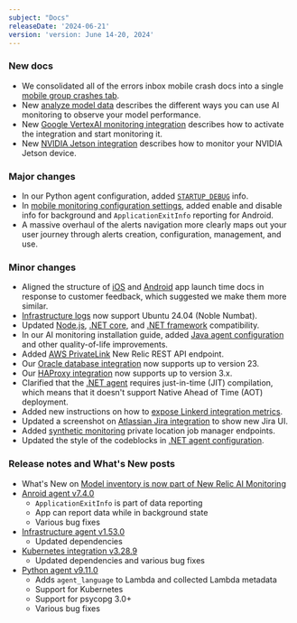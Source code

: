 ```yaml
---
subject: "Docs"
releaseDate: '2024-06-21'
version: 'version: June 14-20, 2024'
---
```


### New docs

* We consolidated all of the errors inbox mobile crash docs into a single [mobile group crashes tab](/docs/errors-inbox/mobile-tab).
* New [analyze model data](/docs/ai-monitoring/explore-ai-data/view-model-data) describes the different ways you can use AI monitoring to observe your model performance.
* New [Google VertexAI monitoring integration](/docs/infrastructure/google-cloud-platform-integrations/gcp-integrations-list/google-vertexai-monitoring-integration) describes how to activate the integration and start monitoring it.
* New [NVIDIA Jetson integration](/docs/infrastructure/host-integrations/host-integrations-list/nvidia-jetson-integration) describes how to monitor your NVIDIA Jetson device.

### Major changes

* In our Python agent configuration, added [`STARTUP_DEBUG`](/docs/apm/agents/python-agent/configuration/python-agent-configuration/#NEW_RELIC_STARTUP_DEBUG) info.
* In [mobile monitoring configuration settings](/docs/mobile-monitoring/new-relic-mobile/mobile-sdk/configure-settings/#android-background-reporting), added enable and disable info for background and `ApplicationExitInfo` reporting for Android.
* A massive overhaul of the alerts navigation more clearly maps out your user journey through alerts creation, configuration, management, and use.

### Minor changes

* Aligned the structure of [iOS](/docs/mobile-monitoring/new-relic-mobile-ios/configuration/app-launch-times-ios-apps) and [Android](/docs/mobile-monitoring/new-relic-mobile-android/install-configure/configure-app-launch-time-android-apps) app launch time docs in response to customer feedback, which suggested we make them more similar.
* [Infrastructure logs](/docs/infrastructure/install-infrastructure-agent/get-started/requirements-infrastructure-agent) now support Ubuntu 24.04 (Noble Numbat).
* Updated [Node.js](/docs/apm/agents/nodejs-agent/getting-started/compatibility-requirements-nodejs-agent), [.NET core](/docs/apm/agents/net-agent/getting-started/net-agent-compatibility-requirements-net-core), and [.NET framework](/docs/apm/agents/net-agent/getting-started/net-agent-compatibility-requirements-net-framework) compatibility.
* In our AI monitoring installation guide, added [Java agent configuration](/install/ai-monitoring/?agent-lang=java) and other quality-of-life improvements.
* Added [AWS PrivateLink](/docs/data-apis/custom-data/aws-privatelink/#us-endpoints-use1) New Relic REST API endpoint.
* Our [Oracle database integration](/docs/infrastructure/host-integrations/host-integrations-list/oracle-database-monitoring-integration/#comp-req) now supports up to version 23.
* Our [HAProxy integration](/docs/infrastructure/host-integrations/host-integrations-list/haproxy-monitoring-integration) now supports up to version 3.x.
* Clarified that the [.NET agent](/docs/apm/agents/net-agent/getting-started/net-agent-compatibility-requirements-net-framework/#unavailable-features) requires just-in-time (JIT) compilation, which means that it doesn't support Native Ahead of Time (AOT) deployment.
* Added new instructions on how to [expose Linkerd integration metrics](/docs/infrastructure/host-integrations/host-integrations-list/linkerd-integration/#expose-linkerd-metrics).
* Updated a screenshot on [Atlassian Jira integration](/docs/more-integrations/open-source-telemetry-integrations/atlassian/atlassian-integration/#different-organization) to show new Jira UI.
* Added [synthetic monitoring](/docs/synthetics/synthetic-monitoring/private-locations/monitor-private-locations/#minion-status) private location job manager endpoints.
* Updated the style of the codeblocks in [.NET agent configuration](/docs/apm/agents/net-agent/configuration/net-agent-configuration).

### Release notes and What's New posts

* What's New on [Model inventory is now part of New Relic AI Monitoring](/whats-new/2024/06/whats-new-06-12-aimodelinventory/)
* [Anroid agent v7.4.0](/docs/release-notes/mobile-release-notes/android-release-notes/android-740)
  * `ApplicationExitInfo` is part of data reporting
  * App can report data while in background state
  * Various bug fixes
* [Infrastructure agent v1.53.0](/docs/release-notes/infrastructure-release-notes/infrastructure-agent-release-notes/new-relic-infrastructure-agent-1530)
  * Updated dependencies
* [Kubernetes integration v3.28.9](/docs/release-notes/infrastructure-release-notes/kubernetes-integration-release-notes/kubernetes-integration-3-28-9)
  * Updated dependencies and various bug fixes
* [Python agent v9.11.0](/docs/release-notes/agent-release-notes/python-release-notes/python-agent-91100)
  * Adds `agent_language` to Lambda and collected Lambda metadata
  * Support for Kubernetes
  * Support for psycopg 3.0+
  * Various bug fixes
